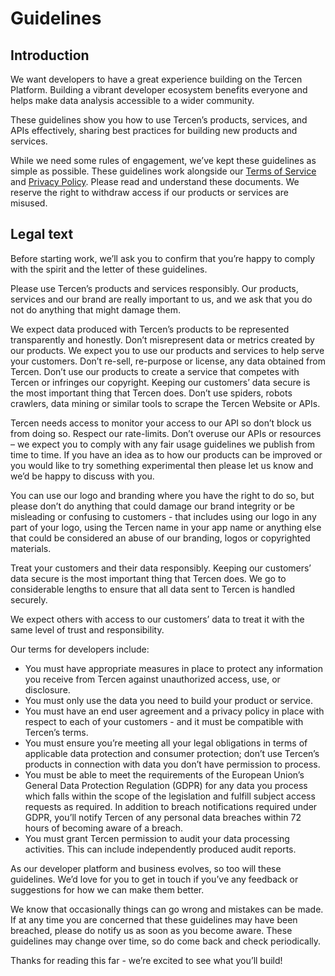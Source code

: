 # Guidelines

## Introduction {-}

We want developers to have a great experience building on the Tercen Platform. Building a vibrant developer ecosystem benefits everyone and helps make data analysis accessible to a wider community.

These guidelines show you how to use Tercen's products, services, and APIs effectively, sharing best practices for building new products and services.

While we need some rules of engagement, we've kept these guidelines as simple as possible. These guidelines work alongside our [Terms of Service](https://github.com/tercen/Policy/blob/main/terms-of-service.md) and [Privacy Policy](https://github.com/tercen/Policy/blob/main/Privacy.md). Please read and understand these documents. We reserve the right to withdraw access if our products or services are misused.

## Legal text {-}

Before starting work, we'll ask you to confirm that you're happy to comply with 
the spirit and the letter of these guidelines.


Please use Tercen's products and services responsibly. Our products, services 
and our brand are really important to us, and we ask that you do not do anything 
that might damage them.

We expect data produced with Tercen's products to be represented transparently 
and honestly. Don't misrepresent data or metrics created by our products.
We expect you to use our products and services to help serve your customers. 
Don't re-sell, re-purpose or license, any data obtained from Tercen. Don't use 
our products to create a service that competes with Tercen or infringes our 
copyright. Keeping our customers' data secure is the most important thing that 
Tercen does. Don't use spiders, robots crawlers, data mining or similar tools 
to scrape the Tercen Website or APIs.

Tercen needs access to monitor your access to our API so don't block us from 
doing so. Respect our rate-limits. Don't overuse our APIs or resources – we 
expect you to comply with any fair usage guidelines we publish from time to time.
If you have an idea as to how our products can be improved or you would like 
to try something experimental then please let us know and we'd be happy to 
discuss with you.

You can use our logo and branding where you have the right to do so, but please 
don't do anything that could damage our brand integrity or be misleading or 
confusing to customers - that includes using our logo in any part of your logo, 
using the Tercen name in your app name or anything else that could be considered 
an abuse of our branding, logos or copyrighted materials.

Treat your customers and their data responsibly.
Keeping our customers' data secure is the most important thing that Tercen does.
We go to considerable lengths to ensure that all data sent to Tercen is 
handled securely.

We expect others with access to our customers' data to treat it with the same 
level of trust and responsibility. 

Our terms for developers include:

* You must have appropriate measures in place to protect any information you 
receive from Tercen against unauthorized access, use, or disclosure.
* You must only use the data you need to build your product or service.
* You must have an end user agreement and a privacy policy in place with respect
to each of your customers - and it must be compatible with Tercen's terms.
* You must ensure you're meeting all your legal obligations in terms of 
applicable data protection and consumer protection; don't use Tercen's products 
in connection with data you don't have permission to process.
* You must be able to meet the requirements of the European Union's General Data
Protection Regulation (GDPR) for any data you process which falls within the 
scope of the legislation and fulfill subject access requests as required. In 
addition to breach notifications required under GDPR, you'll notify Tercen of 
any personal data breaches within 72 hours of becoming aware of a breach.
* You must grant Tercen permission to audit your data processing activities. 
This can include independently produced audit reports.

As our developer platform and business evolves, so too will these guidelines. 
We'd love for you to get in touch if you've any feedback or suggestions for how
we can make them better.

We know that occasionally things can go wrong and mistakes can be made. If at
any time you are concerned that these guidelines may have been breached, please 
do notify us as soon as you become aware. These guidelines may change over time,
so do come back and check periodically.

Thanks for reading this far - we're excited to see what you'll build!
